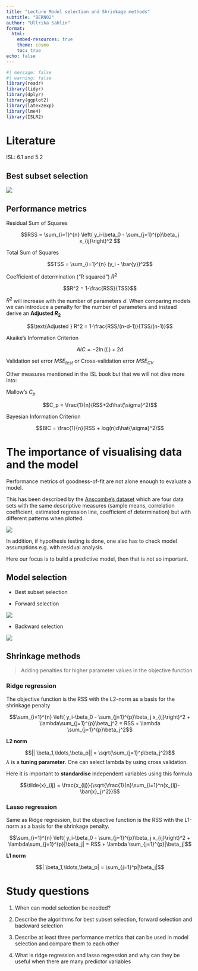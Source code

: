 ```yaml
---
title: "Lecture Model selection and Shrinkage methods"
subtitle: "BERN02"
author: "Ullrika Sahlin"
format: 
  html:
    embed-resources: true
    theme: cosmo
    toc: true
echo: false
---
```


```r
#| message: false
#| warning: false
library(readr)
library(tidyr)
library(dplyr)
library(ggplot2)
library(latex2exp)
library(lme4)
library(ISLR2)
```

# Literature

ISL: 6.1 and 5.2

## Best subset selection 

![](../img/best_subset.jpg)

## Performance metrics

Residual Sum of Squares

$$RSS = \sum_{i=1}^{n} \left( y_i-\beta_0 - \sum_{j=1}^{p}\beta_j x_{ij}\right)^2 $$

Total Sum of Squares 

$$TSS = \sum_{i=1}^{n}  (y_i - \bar{y})^2$$

Coefficient of determination ("R squared") $R^2$ 

$$R^2 = 1-\frac{RSS}{TSS}$$

$R^2$ will increase with the number of parameters $d$. When comparing models we can introduce a penalty for the number of parameters and instead derive an **Adjusted $R_2$**

$$\text{Adjusted } R^2 = 1-\frac{RSS/(n-d-1)}{TSS/(n-1)}$$

Akaike's Information Criterion

$$AIC = -2 \ln(L)+2d$$

Validation set error $MSE_{test}$ or Cross-validation error $MSE_{CV}$

 

Other measures mentioned in the ISL book but that we will not dive more into:

Mallow's $C_p$

$$C_p = \frac{1}{n}(RSS+2d\hat{\sigma}^2)$$


Bayesian Information Criterion

$$BIC = \frac{1}{n}(RSS + log(n)d\hat{\sigma}^2)$$



# The importance of visualising data and the model

Performance metrics of goodness-of-fit are not alone enough to evaluate a model. 

This has been described by the [Anscombe's dataset](https://en.wikipedia.org/wiki/Anscombe%27s_quartet) which are four data sets with the same descriptive measures (sample means, correlation coefficient, estimated regression line, coefficient of determination) but with different patterns when plotted.

![](../img/anscombe.png)

In addition, if hypothesis testing is done, one also has to check model assumptions e.g. with residual analysis. 

Here our focus is to build a predictive model, then that is not so important. 


## Model selection

- Best subset selection

- Forward selection

![](../img/forward.jpg)

- Backward selection

![](../img/backward.jpg)


## Shrinkage methods

> Adding penalties for higher parameter values in the objective function

### Ridge regression 

The objective function is the RSS with the L2-norm as a basis for the shrinkage penalty 

$$\sum_{i=1}^{n} \left( y_i-\beta_0 - \sum_{j=1}^{p}\beta_j x_{ij}\right)^2 + \lambda\sum_{j=1}^{p}\beta_j^2 = RSS + \lambda \sum_{j=1}^{p}\beta_j^2$$

**L2 norm**

$$|| \beta_1,\ldots,\beta_p|| = \sqrt{\sum_{j=1}^p\beta_j^2}$$
$\lambda$ is a **tuning parameter**. One can select lambda by using cross validation. 

Here it is important to **standardise** independent variables using this formula 

$$\tilde{x}_{ij} = \frac{x_{ij}}{\sqrt{\frac{1}{n}\sum_{i=1}^n(x_{ij}-\bar{x}_j)^2}}$$

### Lasso regression

Same as Ridge regression, but the objective function is the RSS with the L1-norm as a basis for the shrinkage penalty.

$$\sum_{i=1}^{n} \left( y_i-\beta_0 - \sum_{j=1}^{p}\beta_j x_{ij}\right)^2 + \lambda\sum_{j=1}^{p}|\beta_j| = RSS + \lambda \sum_{j=1}^{p}|\beta_j|$$

**L1 norm**

$$| \beta_1,\ldots,\beta_p| = \sum_{j=1}^p|\beta_j|$$

# Study questions

(@) When can model selection be needed?

(@) Describe the algorithms for best subset selection, forward selection and backward selection

(@) Describe at least three performance metrics that can be used in model selection and compare them to each other

(@) What is ridge regression and lasso regression and why can they be useful when there are many predictor variables

